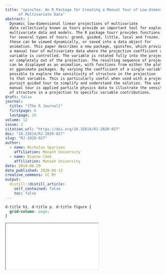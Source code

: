 ```yaml
---
title: "spinifex: An R Package for Creating a Manual Tour of Low-dimensional Projections
      of Multivariate Data"
abstract: |
  Dynamic low-dimensional linear projections of multivariate
  data collectively known as tours provide an important tool for exploring
  multivariate data and models. The R package tourr provides functions
  for several types of tours: grand, guided, little, local and frozen. Each of
  these can be viewed dynamically, or saved into a data object for
  animation. This paper describes a new package, spinifex, which provides
  a manual tour of multivariate data where the projection coefficient of a single
  variable is controlled. The variable is rotated fully into the projection,
  or completely out of the projection. The resulting sequence of projections
  can be displayed as an animation, with functions from either the plotly
  or gganimate packages. By varying the coefficient of a single variable, it is
  possible to explore the sensitivity of structure in the projection
  to that variable. This is particularly useful when used with a projection
  pursuit guided tour to simplify and understand the solution. The use of the
  manual tour is applied particle physics data to illustrate the sensitivity
  of structure in a projection to specific variable contributions.
draft: false
journal:
  title: "{The R Journal}"
  firstpage: 6
  lastpage: 19
volume: 12
issue: 2
citation_url: "https://doi.org/10.32614/RJ-2020-027"
doi: "10.32614/RJ-2020-027"
slug: "RJ-2020-027"
author:
  - name: Nicholas Spyrison
    affiliation: Monash University
  - name: Dianne Cook
    affiliation: Monash University
date: 2019-06-29
date_published: 2020-09-13
creative_commons: CC BY
output:
  distill::distill_article:
    self_contained: false
    toc: false
---
```


```css
d-title h1, d-title p, d-title figure {
  grid-column: page;
}
```

<div class="l-page">
  <object data="RJ-2020-027.pdf" type="application/pdf" style="height:955px;width:100%">
    <iframe src="RJ-2020-027.pdf"></iframe>
  </object>
</div>
